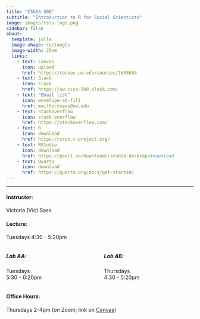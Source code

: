 ```yaml
---
title: "CS&SS 508"
subtitle: "Introduction to R for Social Scientists"
image: images/csss-logo.png
sidebar: false
about:
  template: jolla
  image-shape: rectangle
  image-width: 25em
  links: 
    - text: Canvas
      icon: upload
      href: https://canvas.uw.edu/courses/1665088
    - text: Slack
      icon: slack
      href: https://uw-csss-508.slack.com/
    - text: "Email list"
      icon: envelope-at-fill
      href: mailto:vsass@uw.edu
    - text: Stackoverflow
      icon: stack-overflow
      href: https://stackoverflow.com/
    - text: R
      icon: download
      href: https://cran.r-project.org/
    - text: RStudio
      icon: download
      href: https://posit.co/download/rstudio-desktop/#download
    - text: Quarto
      icon: download
      href: https://quarto.org/docs/get-started/
---
```

---
#### Instructor:
Victoria (Vic) Sass

#### Lecture:
Tuesdays 4:30 - 5:20pm

::: columns
::: {.column width="50%"}
##### Lab AA:
Tuesdays <br>  5:30 - 6:20pm
:::

::: {.column width="50%"}
##### Lab AB:
Thursdays <br> 4:30 - 5:20pm
:::
:::

#### Office Hours:
Thursdays 2-4pm (on Zoom; link on [Canvas](https://canvas.uw.edu/courses/1665088))
